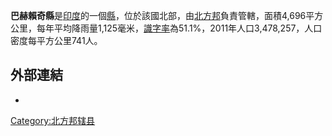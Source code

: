 '''巴赫賴奇縣'''是[[印度|印度]]的一個[[縣|縣]]，位於該國北部，由[[北方邦|北方邦]]負責管轄，面積4,696平方公里，每年平均降雨量1,125毫米，[[識字率|識字率]]為51.1%，2011年人口3,478,257，人口密度每平方公里741人。

==外部連結==
* {{official website|http://behraich.nic.in}}

{{coord|27|45|N|81|45|E|region:IN_type:adm2nd|display=title}}

{{北方邦行政区划小作品}}
[[Category:北方邦辖县|Category:北方邦辖县]]